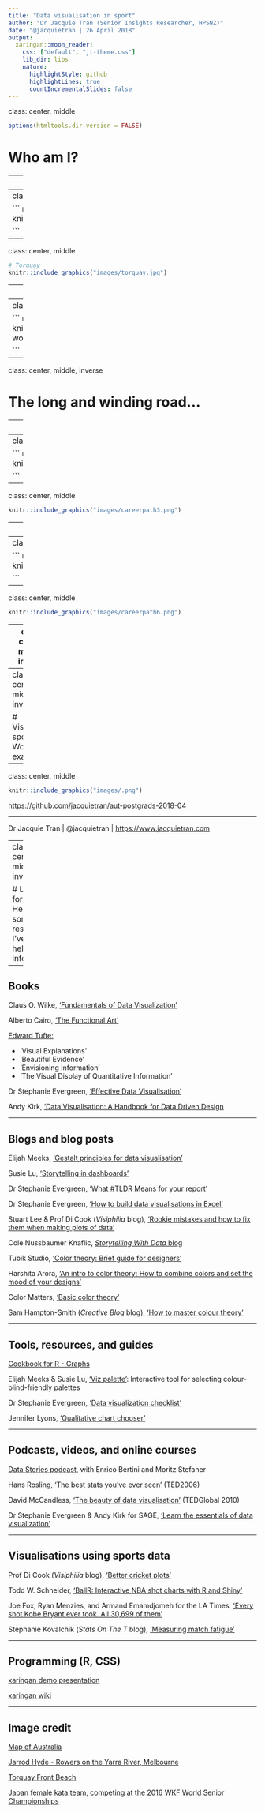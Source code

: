 ```yaml
---
title: "Data visualisation in sport"
author: "Dr Jacquie Tran (Senior Insights Researcher, HPSNZ)"
date: "@jacquietran | 26 April 2018"
output:
  xaringan::moon_reader:
    css: ["default", "jt-theme.css"]
    lib_dir: libs
    nature:
      highlightStyle: github
      highlightLines: true
      countIncrementalSlides: false
---
```

class: center, middle

```r

options(htmltools.dir.version = FALSE)

```

# Who am I?

---
class: center, middle

``` r

# Australia
knitr::include_graphics("images/australia-map.jpg")

```

---
class: center, middle

``` r

# Melbourne
knitr::include_graphics("images/yarra.jpg")

```

---
class: center, middle

``` r

# Torquay
knitr::include_graphics("images/torquay.jpg")

```

---
class: center, middle

``` r

# Basketball
knitr::include_graphics("images/ball.jpg")

```

---
class: center, middle

``` r

# Karate
knitr::include_graphics("images/japan-womens-kata-wkf-2016.jpg")

```

---
class: center, middle, inverse

# The long and winding road...

---
class: center, middle

``` r

knitr::include_graphics("images/careerpath1.png")

```

---
class: center, middle

``` r

knitr::include_graphics("images/careerpath2.png")

```

---
class: center, middle

``` r

knitr::include_graphics("images/careerpath3.png")

```

---
class: center, middle

``` r

knitr::include_graphics("images/careerpath4.png")

```

---
class: center, middle

``` r

knitr::include_graphics("images/careerpath5.png")

```

---
class: center, middle

``` r

knitr::include_graphics("images/careerpath6.png")

```

---
class: center, middle, inverse

# Visualisation principles

---
class: center, middle, inverse

# Visualising sport data
Worked examples

---
class: center, middle

``` r

knitr::include_graphics("images/.png")

```

[https://github.com/jacquietran/aut-postgrads-2018-04](https://github.com/jacquietran/aut-postgrads-2018-04)

*****

Dr Jacquie Tran | @jacquietran | [https://www.jacquietran.com](https://www.jacquietran.com)

---
class: center, middle, inverse

# Looking for more?
Here are some resources I've found helpful and informative...

---

## Books

Claus O. Wilke, ['Fundamentals of Data Visualization'](http://serialmentor.com/dataviz/)

Alberto Cairo, ['The Functional Art'](http://www.thefunctionalart.com/p/about-book.html)

[Edward Tufte:](https://www.edwardtufte.com/tufte/books_vdqi)

- 'Visual Explanations'
- 'Beautiful Evidence'
- 'Envisioning Information'
- 'The Visual Display of Quantitative Information'

Dr Stephanie Evergreen, ['Effective Data Visualisation'](http://stephanieevergreen.com/books/)

Andy Kirk, ['Data Visualisation: A Handbook for Data Driven Design](http://www.visualisingdata.com/book/)

---

## Blogs and blog posts

Elijah Meeks, ['Gestalt principles for data visualisation'](https://medium.com/@Elijah_Meeks/gestalt-principles-for-data-visualization-59f18f20bd40)

Susie Lu, ['Storytelling in dashboards'](http://susielu.com/data-viz/storytelling-in-dashboards)

Dr Stephanie Evergreen, ['What #TLDR Means for your report'](http://stephanieevergreen.com/tldr/)

Dr Stephanie Evergreen, ['How to build data visualisations in Excel'](http://stephanieevergreen.com/how-to/)

Stuart Lee & Prof Di Cook (*Visiphilia* blog), ['Rookie mistakes and how to fix them when making plots of data'](http://www.dicook.org/2018/04/14/content/post/2018-04-14-rookie-mistakes/)

Cole Nussbaumer Knaflic, [*Storytelling With Data* blog](http://www.storytellingwithdata.com/)

Tubik Studio, ['Color theory: Brief guide for designers'](https://uxplanet.org/color-theory-brief-guide-for-designers-76e11c57eaa)

Harshita Arora, ['An intro to color theory: How to combine colors and set the mood of your designs'](https://medium.freecodecamp.org/an-intro-to-color-theory-how-to-combine-colors-and-set-the-mood-of-your-designs-79bf5a45b3d)

Color Matters, ['Basic color theory'](https://www.colormatters.com/color-and-design/basic-color-theory)

Sam Hampton-Smith (*Creative Bloq* blog), ['How to master colour theory'](https://www.creativebloq.com/colour/colour-theory-11121290)

---

## Tools, resources, and guides

[Cookbook for R - Graphs](http://www.cookbook-r.com/Graphs/)

Elijah Meeks & Susie Lu, ['Viz palette'](http://projects.susielu.com/viz-palette): Interactive tool for selecting colour-blind-friendly palettes

Dr Stephanie Evergreen, ['Data visualization checklist'](https://datavizchecklist.stephanieevergreen.com/rate/)

Jennifer Lyons, ['Qualitative chart chooser'](http://stephanieevergreen.com/qualitative-chart-chooser/)

---

## Podcasts, videos, and online courses

[Data Stories podcast](http://datastori.es/), with Enrico Bertini and Moritz Stefaner

Hans Rosling, ['The best stats you've ever seen'](https://www.ted.com/talks/hans_rosling_shows_the_best_stats_you_ve_ever_seen) (TED2006)

David McCandless, ['The beauty of data visualisation'](https://www.ted.com/talks/david_mccandless_the_beauty_of_data_visualization) (TEDGlobal 2010)

Dr Stephanie Evergreen & Andy Kirk for SAGE, ['Learn the essentials of data visualization'](https://www.youtube.com/watch?v=x7ICgz7NuCY)

---

## Visualisations using sports data

Prof Di Cook (*Visiphilia* blog), ['Better cricket plots'](http://www.dicook.org/2015/12/26/content/post/2015-12-26-rogers/)

Todd W. Schneider, ['BallR: Interactive NBA shot charts with R and Shiny'](http://toddwschneider.com/posts/ballr-interactive-nba-shot-charts-with-r-and-shiny/)

Joe Fox, Ryan Menzies, and Armand Emamdjomeh for the LA Times, ['Every shot Kobe Bryant ever took. All 30,699 of them'](http://graphics.latimes.com/kobe-every-shot-ever/)

Stephanie Kovalchik (*Stats On The T* blog), ['Measuring match fatigue'](http://on-the-t.com/2017/10/13/fatigue-effects/)

---

## Programming (R, CSS)

[xaringan demo presentation](https://slides.yihui.name/xaringan/)

[xaringan wiki](https://github.com/yihui/xaringan/wiki)

---

## Image credit

[Map of Australia](https://backpackerlee.wordpress.com/2014/09/10/top-5-cities-to-backpack-in-australia)

[Jarrod Hyde - Rowers on the Yarra River, Melbourne](https://www.instagram.com/jarrodhydephotography/?hl=en)

[Torquay Front Beach](https://www.airbnb.com.au/rooms/14825546)

[Japan female kata team, competing at the 2016 WKF World Senior Championships](https://www.japantimes.co.jp/sports/2017/05/25/more-sports/oita-woman-pushes-firefighter-strives-karate-olympic-gold/)